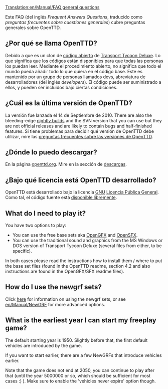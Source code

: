 [[Translation:en/Manual/FAQ general questions]]
{{es/Traducción|en/Manual/FAQ general questions|15}}


Este FAQ (del inglés ''Frequent Answers Questions'', traducido como ''preguntas frecuentes sobre cuestiones generales'') cubre preguntas generales sobre OpenTTD.

==¿Por qué se llama OpenTTD?==
Debido a que es un clon de [http://www.opensource.org/ código abierto] de [[es/Archive/OpenTTD/Transport Tycoon Deluxe|Transport Tycoon Deluxe]]. Lo que significa que los códigos están disponibles para que todas las personas los puedan leer. Mediante el procedimiento abierto, no significa que todo el mundo pueda añadir todo lo que quiera en el código base. Este es mantenido por un grupo de personas llamados devs, abreviatura de desarrolladores (del inglés ''developers''). El código puede ser suministrado a ellos, y pueden ser incluidos bajo ciertas condiciones.

==¿Cuál es la última versión de OpenTTD?==
La versión {{en/Version}} fue lanzada el 14 de Septiembre de 2010. There are also the bleeding-edge [[en/Archive/Community/Nightly build|nightly builds]] and the SVN version that you can use but they are not official releases and are likely to contain bugs and half-finished features. Si tiene problemas para decidir qué versión de OpenTTD debe utilizar, mire las [[es/Archive/Community/Preguntas frecuentes sobre las versiones de OpenTTD|preguntas frecuentes sobre las versiones de OpenTTD]].

==¿Dónde lo puedo descargar?==
En la página [http://www.openttd.org/download-stable openttd.org]. Mire en la sección de [[en/Archive/Manual/Download|descargas]].

==¿Bajo qué licencia está OpenTTD desarrollado?==
OpenTTD está desarrollado bajo la licencia [http://www.gnu.org/ GNU] [http://www.gnu.org/copyleft/gpl.html Licencia Pública General]. Como tal, el código fuente está [[en/Development/FAQ development#how-can-i-obtain-the-source-code|disponible libremente]].

==What do I need to play it?==
You have two options to play:
* You can use the free base sets aka [http://dev.openttdcoop.org/projects/opengfx OpenGFX ] and [http://dev.openttdcoop.org/projects/opensfx OpenSFX ].
* You can use the traditional sound and graphics from the MS Windows or DOS version of Transport Tycoon Deluxe (several files from either, to be specific).
In both cases please read the instructions how to install them / where to put the base set files (found in the OpenTTD readme, section 4.2 and also instructions are found in the OpenGFX/SFX readme files).

==How do I use the newgrf sets?==
Click [[en/Archive/Community/NewGRF FAQ|here]] for information on using the newgrf sets, or see [[en/Manual/NewGRF]] for more advanced options.

==What is the earliest year I can start my freeplay game?==
The default starting year is 1950. Slightly before that, the first default vehicles are introduced by the game.

If you want to start earlier, there are a few NewGRFs that introduce vehicles earlier.

Note that the game does not end at 2050, you can continue to play after that (until the year 5000000 or so, which should be sufficient for most cases :) ). Make sure to enable the 'vehicles never expire' option though.